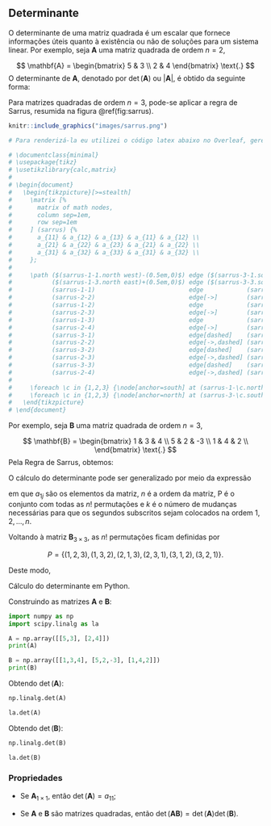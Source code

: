 ## Determinante

O determinante de uma matriz quadrada é um escalar que fornece informações úteis quanto à existência ou não de soluções para um sistema linear. Por exemplo, seja $\mathbf{A}$ uma matriz quadrada de ordem $n=2$,

$$
\mathbf{A} = \begin{bmatrix}
5 & 3 \\ 
2 & 4
\end{bmatrix} \text{.}
$$
O determinante de $\mathbf{A}$, denotado por $\det(\mathbf{A})$ ou $\left| \mathbf{A} \right|$, é obtido da seguinte forma:

\begin{equation} 
\begin{split}
\det(\mathbf{A}) & = a_{11}a_{12} - a_{12}a_{21}\\
 & = 5 \cdot 4 - 3 \cdot 2 \\
 & = 14 \text{.}
\end{split}
\end{equation}

Para matrizes quadradas de ordem $n = 3$, pode-se aplicar a regra de Sarrus, resumida na figura \@ref(fig:sarrus).

```r

knitr::include_graphics("images/sarrus.png")

# Para renderizá-la eu utilizei o código latex abaixo no Overleaf, gerei o pdf, printei a matriz e savei a imagem no diretório images.

# \documentclass{minimal}
# \usepackage{tikz}
# \usetikzlibrary{calc,matrix}
# 
# \begin{document}
#   \begin{tikzpicture}[>=stealth]
#     \matrix [%
#       matrix of math nodes,
#       column sep=1em,
#       row sep=1em
#     ] (sarrus) {%
#       a_{11} & a_{12} & a_{13} & a_{11} & a_{12} \\
#       a_{21} & a_{22} & a_{23} & a_{21} & a_{22} \\
#       a_{31} & a_{32} & a_{33} & a_{31} & a_{32} \\
#     };
# 
#     \path ($(sarrus-1-1.north west)-(0.5em,0)$) edge ($(sarrus-3-1.south west)-(0.5em,0)$)
#           ($(sarrus-1-3.north east)+(0.5em,0)$) edge ($(sarrus-3-3.south east)+(0.5em,0)$)
#           (sarrus-1-1)                          edge            (sarrus-2-2)
#           (sarrus-2-2)                          edge[->]        (sarrus-3-3)
#           (sarrus-1-2)                          edge            (sarrus-2-3)
#           (sarrus-2-3)                          edge[->]        (sarrus-3-4)
#           (sarrus-1-3)                          edge            (sarrus-2-4)
#           (sarrus-2-4)                          edge[->]        (sarrus-3-5)
#           (sarrus-3-1)                          edge[dashed]    (sarrus-2-2)
#           (sarrus-2-2)                          edge[->,dashed] (sarrus-1-3)
#           (sarrus-3-2)                          edge[dashed]    (sarrus-2-3)
#           (sarrus-2-3)                          edge[->,dashed] (sarrus-1-4)
#           (sarrus-3-3)                          edge[dashed]    (sarrus-2-4)
#           (sarrus-2-4)                          edge[->,dashed] (sarrus-1-5);
# 
#     \foreach \c in {1,2,3} {\node[anchor=south] at (sarrus-1-\c.north) {$+$};};
#     \foreach \c in {1,2,3} {\node[anchor=north] at (sarrus-3-\c.south) {$-$};};
#   \end{tikzpicture}
# \end{document}
```

Por exemplo, seja $\mathbf{B}$ uma matriz quadrada de ordem $n = 3$,

$$
\mathbf{B} = \begin{bmatrix}
1 & 3 & 4 \\ 
5 & 2 & -3 \\
1 & 4 & 2 \\
\end{bmatrix} \text{.}
$$
Pela Regra de Sarrus, obtemos:

\begin{equation} 
\begin{split}
\det(\mathbf{B}) & =a_{11}a_{22}a_{33} + a_{12}a_{23}a_{31} + a_{13}a_{21}a_{32} - a_{31}a_{22}a_{13} - a_{32}a_{23}a_{11} - a_{33}a_{21}a_{12} \\
 & =(1)(2)(2)+(3)(-3)(1)+(4)(5)(4) - (1)(2)(4)-(4)(-3)(1)-(2)(5)(3) \\
 & =4-9+80-8+12-30 \\ 
 & = 49 \text{.}
\end{split}
\end{equation}

O cálculo do determinante pode ser generalizado por meio da expressão

\begin{equation} 
  \sum\limits_{j \in P} (-1)^k a_{1j_1}a_{2,j_2} \ldots a_{n,j_n} \text{,}
  (\#eq:determinant)
\end{equation} 

em que $a_{1j}$ são os elementos da matriz, $n$ é a ordem da matriz, P é o conjunto com todas as $n!$ permutações e $k$ é o número de mudanças necessárias para que os segundos subscritos sejam colocados na ordem $1,2, \ldots, n$.

Voltando à matriz $\mathbf{B}_{3 \times 3}$, as $n!$ permutações ficam definidas por

$$
P = \{ (1,2,3), (1,3,2), (2,1,3), (2,3,1), (3,1,2), (3,2,1) \} \text{.}
$$

Deste modo,

\begin{equation} 
\begin{split}
\det(\mathbf{B}) & =\sum\limits_{j \in P} (-1)^k b_{1j_1}b_{2,j_2}b_{3,j_3} \\
 & =(-1)^0 4 + (-1)^1 (-12) + (-1)^1 30 + (-1)^2 (-9) + (-1)^2 80 + (-1)^3 8 \\
 & =4+12-30-9+80-8\\ 
 & = 49 \text{.}
\end{split}
\end{equation}

::: {.example}
Cálculo do determinante em Python.

Construindo as matrizes $\mathbf{A}$ e $\mathbf{B}$:
```python
import numpy as np
import scipy.linalg as la

A = np.array([[5,3], [2,4]])
print(A)

B = np.array([[1,3,4], [5,2,-3], [1,4,2]])
print(B)
```

Obtendo $\det(\mathbf{A})$:
```python
np.linalg.det(A)

la.det(A)
```

Obtendo $\det(\mathbf{B})$:
```python
np.linalg.det(B)

la.det(B)
```
:::

### Propriedades

* Se $\mathbf{A}_{1 \times 1}$, então $\det(\mathbf{A})=a_{11}$;

* Se $\mathbf{A}$ e $\mathbf{B}$ são matrizes quadradas, então $\det(\mathbf{AB}) = \det(\mathbf{A})\det(\mathbf{B})$.

